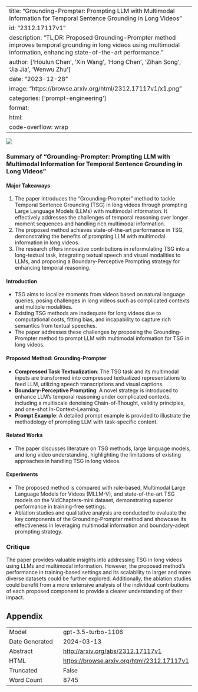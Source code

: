 
---
title: "Grounding-Prompter: Prompting LLM with Multimodal Information for Temporal Sentence Grounding in Long Videos"
id: "2312.17117v1"
description: "TL;DR: Proposed Grounding-Prompter method improves temporal grounding in long videos using multimodal information, enhancing state-of-the-art performance."
author: ['Houlun Chen', 'Xin Wang', 'Hong Chen', 'Zihan Song', 'Jia Jia', 'Wenwu Zhu']
date: "2023-12-28"
image: "https://browse.arxiv.org/html/2312.17117v1/x1.png"
categories: ['prompt-engineering']
format:
  html:
    code-overflow: wrap
---

![](https://browse.arxiv.org/html/2312.17117v1/x1.png)

### Summary of "Grounding-Prompter: Prompting LLM with Multimodal Information for Temporal Sentence Grounding in Long Videos"

#### Major Takeaways
1. The paper introduces the "Grounding-Prompter" method to tackle Temporal Sentence Grounding (TSG) in long videos through prompting Large Language Models (LLMs) with multimodal information. It effectively addresses the challenges of temporal reasoning over longer moment sequences and handling rich multimodal information.
2. The proposed method achieves state-of-the-art performance in TSG, demonstrating the benefits of prompting LLM with multimodal information in long videos.
3. The research offers innovative contributions in reformulating TSG into a long-textual task, integrating textual speech and visual modalities to LLMs, and proposing a Boundary-Perceptive Prompting strategy for enhancing temporal reasoning.

#### Introduction
- TSG aims to localize moments from videos based on natural language queries, posing challenges in long videos such as complicated contexts and multiple modalities.
- Existing TSG methods are inadequate for long videos due to computational costs, fitting bias, and incapability to capture rich semantics from textual speeches.
- The paper addresses these challenges by proposing the Grounding-Prompter method to prompt LLM with multimodal information for TSG in long videos.

#### Proposed Method: Grounding-Prompter
- **Compressed Task Textualization**: The TSG task and its multimodal inputs are transformed into compressed textualized representations to feed LLM, utilizing speech transcriptions and visual captions.
- **Boundary-Perceptive Prompting**: A novel strategy is introduced to enhance LLM's temporal reasoning under complicated contexts, including a multiscale denoising Chain-of-Thought, validity principles, and one-shot In-Context-Learning.
- **Prompt Example**: A detailed prompt example is provided to illustrate the methodology of prompting LLM with task-specific content.

#### Related Works
- The paper discusses literature on TSG methods, large language models, and long video understanding, highlighting the limitations of existing approaches in handling TSG in long videos.

#### Experiments
- The proposed method is compared with rule-based, Multimodal Large Language Models for Videos (MLLM-V), and state-of-the-art TSG models on the VidChapters-mini dataset, demonstrating superior performance in training-free settings.
- Ablation studies and qualitative analysis are conducted to evaluate the key components of the Grounding-Prompter method and showcase its effectiveness in leveraging multimodal information and boundary-adept prompting strategy.

### Critique
The paper provides valuable insights into addressing TSG in long videos using LLMs and multimodal information. However, the proposed method's performance in training-based settings and its scalability to larger and more diverse datasets could be further explored. Additionally, the ablation studies could benefit from a more extensive analysis of the individual contributions of each proposed component to provide a clearer understanding of their impact.

## Appendix

|          |          |
|----------|----------|
| Model     | gpt-3.5-turbo-1106       |
| Date Generated     | 2024-03-13       |
| Abstract | [http://arxiv.org/abs/2312.17117v1](http://arxiv.org/abs/2312.17117v1)        |
| HTML     | [https://browse.arxiv.org/html/2312.17117v1](https://browse.arxiv.org/html/2312.17117v1)       |
| Truncated       | False       |
| Word Count       | 8745       |